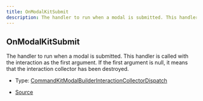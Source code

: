```yaml
---
title: OnModalKitSubmit
description: The handler to run when a modal is submitted. This handler is called with the interaction as the first argument. If the first argument is null, it means that the interaction collector has been destroyed.
---
```


## OnModalKitSubmit

The handler to run when a modal is submitted. This handler is called with the interaction as the first argument.
If the first argument is null, it means that the interaction collector has been destroyed.

- Type: [CommandKitModalBuilderInteractionCollectorDispatch](/next/api-reference/types/CommandKitModalBuilderInteractionCollectorDispatch)

- [Source](https://github.com/underctrl-io/commandkit/blob/f8cc07d11d2ae5ed7f529adff1649936223e27b2/packages/commandkit/src/components/modal/ModalKit.ts#L25)